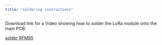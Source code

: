 ```yaml
---
title: "soldering instructions"
---
```


Download link for a Video showing how to solder the LoRa module onto the main PCB:

[solder RFM95](https://github.com/FylloClip/tutorial/blob/main/add_LoRa_module.mp4)
